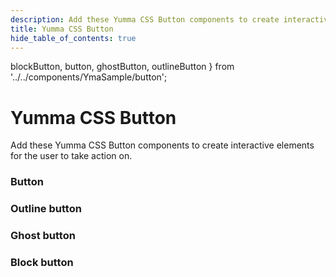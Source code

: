 ```yaml
---
description: Add these Yumma CSS Button components to create interactive elements for the user to take action on.
title: Yumma CSS Button
hide_table_of_contents: true
---
```


  blockButton,
  button,
  ghostButton,
  outlineButton
} from '../../components/YmaSample/button';

# Yumma CSS Button

Add these Yumma CSS Button components to create interactive elements for the user to take action on.

### Button

<YmaPreview 
  codeData={button}
  useCenter
  usePadding
  useTabs
  useVersion = 'release'
/>

### Outline button

<YmaPreview
  codeData={outlineButton}
  useCenter
  usePadding
  useTabs
  useVersion = 'release'
/>

### Ghost button

<YmaPreview
  codeData={ghostButton}
  useCenter
  usePadding
  useTabs
  useVersion = 'release'
/>

### Block button

<YmaPreview
  codeData={blockButton}
  useCenter
  usePadding
  useTabs
  useVersion = 'release'
/>